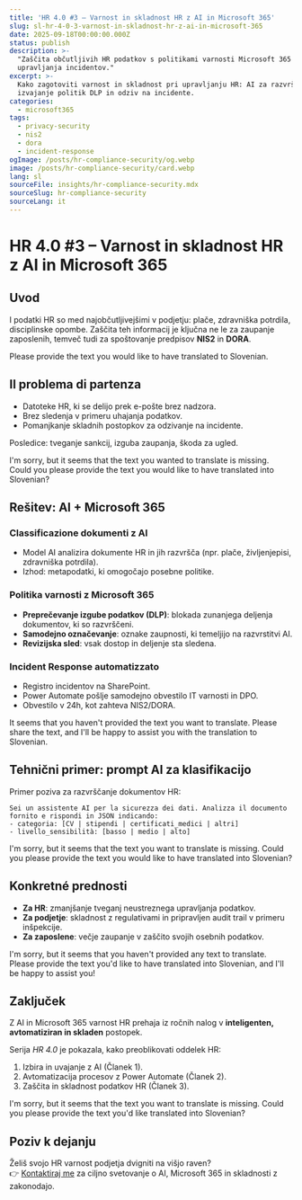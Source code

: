 ```yaml
---
title: 'HR 4.0 #3 – Varnost in skladnost HR z AI in Microsoft 365'
slug: sl-hr-4-0-3-varnost-in-skladnost-hr-z-ai-in-microsoft-365
date: 2025-09-18T00:00:00.000Z
status: publish
description: >-
  "Zaščita občutljivih HR podatkov s politikami varnosti Microsoft 365 in klasifikacijo AI: od spoštovanja DORA/NIS2 do
  upravljanja incidentov."
excerpt: >-
  Kako zagotoviti varnost in skladnost pri upravljanju HR: AI za razvrščanje občutljivih dokumentov in Microsoft 365 za
  izvajanje politik DLP in odziv na incidente.
categories:
  - microsoft365
tags:
  - privacy-security
  - nis2
  - dora
  - incident-response
ogImage: /posts/hr-compliance-security/og.webp
image: /posts/hr-compliance-security/card.webp
lang: sl
sourceFile: insights/hr-compliance-security.mdx
sourceSlug: hr-compliance-security
sourceLang: it
---
```


# HR 4.0 #3 – Varnost in skladnost HR z AI in Microsoft 365

## Uvod

I podatki HR so med najobčutljivejšimi v podjetju: plače, zdravniška potrdila, disciplinske opombe. Zaščita teh informacij je ključna ne le za zaupanje zaposlenih, temveč tudi za spoštovanje predpisov **NIS2** in **DORA**.

Please provide the text you would like to have translated to Slovenian.

## Il problema di partenza

* Datoteke HR, ki se delijo prek e-pošte brez nadzora.
* Brez sledenja v primeru uhajanja podatkov.
* Pomanjkanje skladnih postopkov za odzivanje na incidente.

Posledice: tveganje sankcij, izguba zaupanja, škoda za ugled.

I'm sorry, but it seems that the text you wanted to translate is missing. Could you please provide the text you would like to have translated into Slovenian?

## Rešitev: AI + Microsoft 365

### Classificazione dokumenti z AI

* Model AI analizira dokumente HR in jih razvršča (npr. plače, življenjepisi, zdravniška potrdila).
* Izhod: metapodatki, ki omogočajo posebne politike.

### Politika varnosti z Microsoft 365

* **Preprečevanje izgube podatkov (DLP)**: blokada zunanjega deljenja dokumentov, ki so razvrščeni.
* **Samodejno označevanje**: oznake zaupnosti, ki temeljijo na razvrstitvi AI.
* **Revizijska sled**: vsak dostop in deljenje sta sledena.

### Incident Response automatizzato

* Registro incidentov na SharePoint.
* Power Automate pošlje samodejno obvestilo IT varnosti in DPO.
* Obvestilo v 24h, kot zahteva NIS2/DORA.

It seems that you haven't provided the text you want to translate. Please share the text, and I'll be happy to assist you with the translation to Slovenian.

## Tehnični primer: prompt AI za klasifikacijo

Primer poziva za razvrščanje dokumentov HR:

```text
Sei un assistente AI per la sicurezza dei dati. Analizza il documento fornito e rispondi in JSON indicando:
- categoria: [CV | stipendi | certificati_medici | altri]
- livello_sensibilità: [basso | medio | alto]
```



I'm sorry, but it seems that the text you want to translate is missing. Could you please provide the text you would like to have translated into Slovenian?

## Konkretné prednosti

* **Za HR**: zmanjšanje tveganj neustreznega upravljanja podatkov.
* **Za podjetje**: skladnost z regulativami in pripravljen audit trail v primeru inšpekcije.
* **Za zaposlene**: večje zaupanje v zaščito svojih osebnih podatkov.

I'm sorry, but it seems that you haven't provided any text to translate. Please provide the text you'd like to have translated into Slovenian, and I'll be happy to assist you!

## Zaključek

Z AI in Microsoft 365 varnost HR prehaja iz ročnih nalog v **inteligenten, avtomatiziran in skladen** postopek.

Serija *HR 4.0* je pokazala, kako preoblikovati oddelek HR:

1. Izbira in uvajanje z AI (Članek 1).
2. Avtomatizacija procesov z Power Automate (Članek 2).
3. Zaščita in skladnost podatkov HR (Članek 3).

I'm sorry, but it seems that the text you want to translate is missing. Could you please provide the text you'd like translated into Slovenian?

## Poziv k dejanju

Želiš svojo HR varnost podjetja dvigniti na višjo raven?  
👉 [Kontaktiraj me](/contact) za ciljno svetovanje o AI, Microsoft 365 in skladnosti z zakonodajo.
